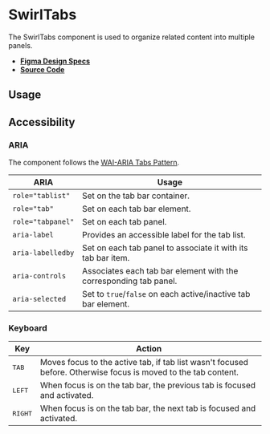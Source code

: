 
<Meta title="Components/SwirlTabs" />

# SwirlTabs

The SwirlTabs component is used to organize related content into multiple
panels.

- **[Figma Design Specs](https://www.figma.com/file/iRHiAFsHxnzux8gQ9EjlZe/Swirl-Components?node-id=34-6419&t=l6r0AzmK9ThWIT5N-0)**
- **[Source Code](https://github.com/flip-corp/swirl/tree/main/packages/swirl-components/src/components/swirl-tabs)**

## Usage

<Canvas of={Stories.SwirlTabs} sourceState="shown"></Canvas>

<Controls of={Stories.SwirlTabs} />

## Accessibility

### ARIA

The component follows the
[WAI-ARIA Tabs Pattern](https://www.w3.org/WAI/ARIA/apg/patterns/tabpanel/).

| ARIA              | Usage                                                             |
| ----------------- | ----------------------------------------------------------------- |
| `role="tablist"`  | Set on the tab bar container.                                     |
| `role="tab"`      | Set on each tab bar element.                                      |
| `role="tabpanel"` | Set on each tab panel.                                            |
| `aria-label`      | Provides an accessible label for the tab list.                    |
| `aria-labelledby` | Set on each tab panel to associate it with its tab bar item.      |
| `aria-controls`   | Associates each tab bar element with the corresponding tab panel. |
| `aria-selected`   | Set to `true`/`false` on each active/inactive tab bar element.    |

### Keyboard

| Key              | Action                                                                                                         |
| ---------------- | -------------------------------------------------------------------------------------------------------------- |
| <kbd>TAB</kbd>   | Moves focus to the active tab, if tab list wasn't focused before. Otherwise focus is moved to the tab content. |
| <kbd>LEFT</kbd>  | When focus is on the tab bar, the previous tab is focused and activated.                                       |
| <kbd>RIGHT</kbd> | When focus is on the tab bar, the next tab is focused and activated.                                           |
